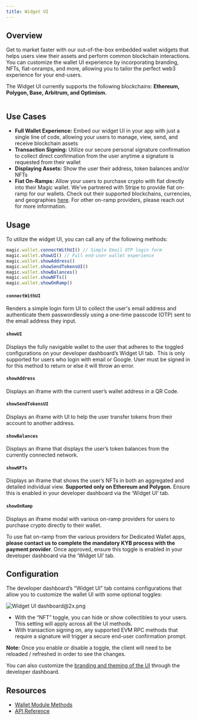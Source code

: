 ```yaml
---
title: Widget UI
---
```


## Overview

Get to market faster with our out-of-the-box embedded wallet widgets that helps users view their assets and perform common blockchain interactions. You can customize the wallet UI experience by incorporating branding, NFTs, fiat-onramps, and more, allowing you to tailor the perfect web3 experience for your end-users.

The Widget UI currently supports the following blockchains: **Ethereum, Polygon, Base, Arbitrum, and Optimism.**

<Frame>
  <img src="/images/Widget-UI-BG.webp" alt="" />
</Frame>

## Use Cases

- **Full Wallet Experience:** Embed our widget UI in your app with just a single line of code, allowing your users to manage, view, send, and receive blockchain assets
- **Transaction Signing:** Utilize our secure personal signature confirmation to collect direct confirmation from the user anytime a signature is requested from their wallet
- **Displaying Assets:** Show the user their address, token balances and/or NFTs
- **Fiat On-Ramps:** Allow your users to purchase crypto with fiat directly into their Magic wallet. We've partnered with Stripe to provide fiat on-ramp for our wallets. Check out their supported blockchains, currencies, and geographies [here](https://stripe.com/docs/crypto/overview#feature-set). For other on-ramp providers, please reach out for more information.

## Usage

To utilize the widget UI, you can call any of the following methods:

```javascript JavaScript icon="square-js"
magic.wallet.connectWithUI() // Simple Email OTP login form
magic.wallet.showUI() // Full end-user wallet experience
magic.wallet.showAddress()
magic.wallet.showSendTokensUI()
magic.wallet.showBalances()
magic.wallet.showNFTs()
magic.wallet.showOnRamp()
```

#### `connectWithUI`

Renders a simple login form UI to collect the user's email address and authenticate them passwordlessly using a one-time passcode (OTP) sent to the email address they input.

#### `showUI`

Displays the fully navigable wallet to the user that adheres to the toggled configurations on your developer dashboard’s Widget UI tab. ⁠ ⁠This is only supported for users who login with email or Google. User must be signed in for this method to return or else it will throw an error.

#### `showAddress`

Displays an iframe with the current user’s wallet address in a QR Code.

#### `showSendTokensUI`

Displays an iframe with UI to help the user transfer tokens from their account to another address.

#### `showBalances`

Displays an iframe that displays the user’s token balances from the currently connected network.

#### `showNFTs`

Displays an iframe that shows the user’s NFTs in both an aggregated and detailed individual view. **Supported only on Ethereum and Polygon.** Ensure this is enabled in your developer dashboard via the ‘Widget UI’ tab.

#### `showOnRamp`

Displays an iframe modal with various on-ramp providers for users to purchase crypto directly to their wallet.

To use fiat on-ramp from the various providers for Dedicated Wallet apps, **please contact us to complete the mandatory KYB process with the payment provider**. Once approved, ensure this toggle is enabled in your developer dashboard via the ‘Widget UI’ tab.

## Configuration

The developer dashboard’s "Widget UI" tab contains configurations that allow you to customize the wallet UI with some optional toggles:

![](https://media.graphcms.com/resize=w:738,h:560,fit:crop/compress/https://media.graphassets.com/f3XyizWUSVWlEv4OIx3K "Widget UI dashboard@2x.png")

* With the “NFT” toggle, you can hide or show collectibles to your users. This setting will apply across all the UI methods.
* With transaction signing on, any supported EVM RPC methods that require a signature will trigger a secure end-user confirmation prompt.

**Note:** Once you enable or disable a toggle, the client will need to be reloaded / refreshed in order to see the changes.

You can also customize the [branding and theming of the UI](/embedded-wallets/wallets/customization/brand-and-theme) through the developer dashboard.

## Resources

* [Wallet Module Methods](/embedded-wallets/sdk/client-side/javascript#wallet-module)
* [API Reference](/embedded-wallets/sdk/client-side/javascript)

```
